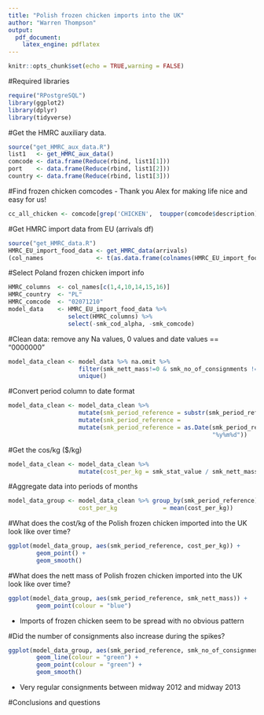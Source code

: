 ```yaml
---
title: "Polish frozen chicken imports into the UK"
author: "Warren Thompson"
output:
  pdf_document:
    latex_engine: pdflatex
---
```


```r
knitr::opts_chunk$set(echo = TRUE,warning = FALSE)
```

#Required libraries
```r
require("RPostgreSQL")
library(ggplot2)
library(dplyr)
library(tidyverse)
```

#Get the HMRC auxiliary data.
```r
source("get_HMRC_aux_data.R")
list1   <- get_HMRC_aux_data()
comcode <- data.frame(Reduce(rbind, list1[1]))
port    <- data.frame(Reduce(rbind, list1[2]))
country <- data.frame(Reduce(rbind, list1[3]))
```

#Find frozen chicken comcodes - Thank you Alex for making life nice and easy for us! 
```r
cc_all_chicken <- comcode[grep('CHICKEN',  toupper(comcode$description)),]
```

#Get HMRC import data from EU (arrivals df)
```r
source("get_HMRC_data.R")
HMRC_EU_import_food_data <- get_HMRC_data(arrivals) 
(col_names               <- t(as.data.frame(colnames(HMRC_EU_import_food_data))))
```

#Select Poland frozen chicken import info
```r
HMRC_columns  <- col_names[c(1,4,10,14,15,16)]
HMRC_country  <- "PL"
HMRC_comcode  <- "02071210"
model_data    <- HMRC_EU_import_food_data %>% 
                 select(HMRC_columns) %>%                                                         filter(smk_cod_alpha == HMRC_country & smk_comcode ==                                   HMRC_comcode) %>%
                 select(-smk_cod_alpha, -smk_comcode)
```

#Clean data: remove any Na values, 0 values and date values == "0000000" 
```r
model_data_clean <- model_data %>% na.omit %>% 
                    filter(smk_nett_mass!=0 & smk_no_of_consignments != 0 &                                 smk_stat_value != 0) %>%                                                  filter(smk_period_reference!="0000000") %>%                                      mutate(abs(smk_nett_mass) & abs(smk_no_of_consignments) &                               abs(smk_stat_value)) %>% 
                    unique()
```

#Convert period column to date format
```r
model_data_clean <- model_data_clean %>% 
                    mutate(smk_period_reference = substr(smk_period_reference,                               4,7)) %>% 
                    mutate(smk_period_reference =                                                            paste0(smk_period_reference,"01")) %>%
                    mutate(smk_period_reference = as.Date(smk_period_reference,
                                                          "%y%m%d"))
```

#Get the cos/kg ($/kg)
```r
model_data_clean <- model_data_clean %>% 
                    mutate(cost_per_kg = smk_stat_value / smk_nett_mass)
```

#Aggregate data into periods of months
```r
model_data_group <- model_data_clean %>% group_by(smk_period_reference) %>%                          summarise(smk_nett_mass = sum(smk_nett_mass),                                    smk_no_of_consignments  = sum(smk_no_of_consignments),                           smk_stat_value          = sum(smk_stat_value), 
                    cost_per_kg             = mean(cost_per_kg))
```

#What does the cost/kg of the Polish frozen chicken imported into the UK look like over time?
```r
ggplot(model_data_group, aes(smk_period_reference, cost_per_kg)) +
        geom_point() +
        geom_smooth()
```

#What does the nett mass of Polish frozen chicken imported into the UK look like over time?
```r
ggplot(model_data_group, aes(smk_period_reference, smk_nett_mass)) +
        geom_point(colour = "blue") 
```

* Imports of frozen chicken seem to be spread with no obvious pattern  

#Did the number of consignments also increase during the spikes? 
```r
ggplot(model_data_group, aes(smk_period_reference, smk_no_of_consignments)) +
        geom_line(colour = "green") +
        geom_point(colour = "green") +
        geom_smooth()
```
* Very regular consignments between midway 2012 and midway 2013

#Conclusions and questions
